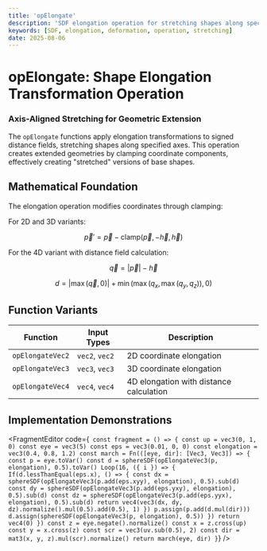 ```yaml
---
title: 'opElongate'
description: 'SDF elongation operation for stretching shapes along specified axes'
keywords: [SDF, elongation, deformation, operation, stretching]
date: 2025-08-06
---
```



# opElongate: Shape Elongation Transformation Operation

### Axis-Aligned Stretching for Geometric Extension

The `opElongate` functions apply elongation transformations to signed distance fields, stretching shapes along specified axes. This operation creates extended geometries by clamping coordinate components, effectively creating "stretched" versions of base shapes.

## Mathematical Foundation

The elongation operation modifies coordinates through clamping:

For 2D and 3D variants:

$$
\vec{p}' = \vec{p} - \text{clamp}(\vec{p}, -\vec{h}, \vec{h})
$$

For the 4D variant with distance field calculation:

$$
\vec{q} = |\vec{p}| - \vec{h}
$$

$$
d = |\max(\vec{q}, 0)| + \min(\max(q_x, \max(q_y, q_z)), 0)
$$

## Function Variants

| Function         | Input Types    | Description                             |
| ---------------- | -------------- | --------------------------------------- |
| `opElongateVec2` | `vec2`, `vec2` | 2D coordinate elongation                |
| `opElongateVec3` | `vec3`, `vec3` | 3D coordinate elongation                |
| `opElongateVec4` | `vec4`, `vec4` | 4D elongation with distance calculation |

## Implementation Demonstrations

<FragmentEditor
        code={`
const fragment = () => {
        const up = vec3(0, 1, 0)
        const eye = vec3(5)
        const eps = vec3(0.01, 0, 0)
        const elongation = vec3(0.4, 0.8, 1.2)
        const march = Fn(([eye, dir]: [Vec3, Vec3]) => {
                const p = eye.toVar()
                const d = sphereSDF(opElongateVec3(p, elongation), 0.5).toVar()
                Loop(16, ({ i }) => {
                        If(d.lessThanEqual(eps.x), () => {
                                const dx = sphereSDF(opElongateVec3(p.add(eps.xyy), elongation), 0.5).sub(d)
                                const dy = sphereSDF(opElongateVec3(p.add(eps.yxy), elongation), 0.5).sub(d)
                                const dz = sphereSDF(opElongateVec3(p.add(eps.yyx), elongation), 0.5).sub(d)
                                return vec4(vec3(dx, dy, dz).normalize().mul(0.5).add(0.5), 1)
                        })
                        p.assign(p.add(d.mul(dir)))
                        d.assign(sphereSDF(opElongateVec3(p, elongation), 0.5))
                })
                return vec4(0)
        })
        const z = eye.negate().normalize()
        const x = z.cross(up)
        const y = x.cross(z)
        const scr = vec3(uv.sub(0.5), 2)
        const dir = mat3(x, y, z).mul(scr).normalize()
        return march(eye, dir)
}`}
/>
